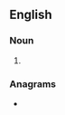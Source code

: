{{also|pin-ups}}
==English==

===Noun===
{{head|en|noun form}}

# {{plural of|en|pinup}}

===Anagrams===
* {{anagrams|en|a=inppsu|spin up|spinup}}